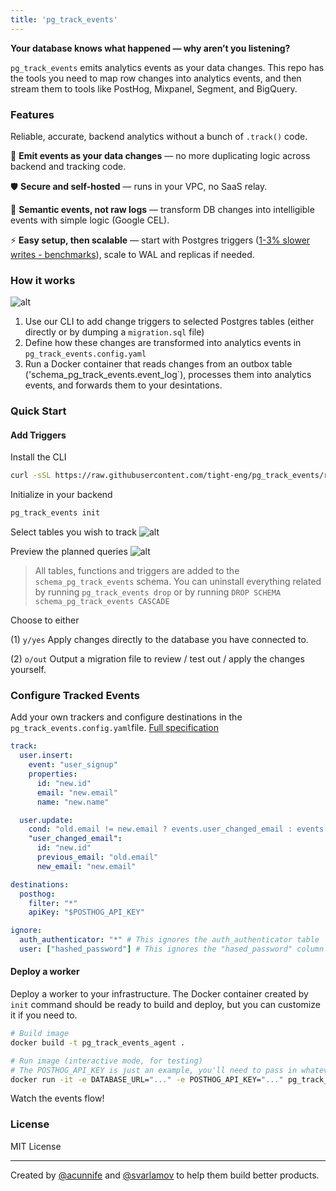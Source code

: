 ```yaml
---
title: 'pg_track_events'
---
```

**Your database knows what happened — why aren’t you listening?**

`pg_track_events` emits analytics events as your data changes. This repo has the tools you need to map row changes into analytics events, and then stream them to tools like PostHog, Mixpanel, Segment, and BigQuery.

### Features

Reliable, accurate, backend analytics without a bunch of `.track()` code.

🔄 **Emit events as your data changes** — no more duplicating logic across backend and tracking code.

🛡️ **Secure and self-hosted** — runs in your VPC, no SaaS relay.

🧠 **Semantic events, not raw logs** — transform DB changes into intelligible events with simple logic (Google CEL).

⚡️ **Easy setup, then scalable** — start with Postgres triggers ([1-3% slower writes - benchmarks](/benchmarks/README.md)), scale to WAL and replicas if needed.

### How it works

![alt](https://raw.githubusercontent.com/tight-eng/pg_track_events/refs/heads/main/docs/public/diagram.svg)

1. Use our CLI to add change triggers to selected Postgres tables (either directly or by dumping a `migration.sql` file)
1. Define how these changes are transformed into analytics events in `pg_track_events.config.yaml`
1. Run a Docker container that reads changes from an outbox table ('schema_pg_track_events.event_log`), processes them into analytics events, and forwards them to your desintations.

### Quick Start

#### Add Triggers

Install the CLI

```bash
curl -sSL https://raw.githubusercontent.com/tight-eng/pg_track_events/refs/heads/main/install.sh | bash
```

Initialize in your backend

```bash
pg_track_events init
```

Select tables you wish to track
![alt](https://raw.githubusercontent.com/tight-eng/pg_track_events/refs/heads/main/docs/public/table-choices-with-selections.jpg?raw=true)

Preview the planned queries
![alt](https://raw.githubusercontent.com/tight-eng/pg_track_events/refs/heads/main/docs/public/planned-queries.jpg?raw=true)

> All tables, functions and triggers are added to the `schema_pg_track_events` schema. You can uninstall everything related by running
> `pg_track_events drop`
> or by running
> `DROP SCHEMA schema_pg_track_events CASCADE`

Choose to either

(1) `y/yes` Apply changes directly to the database you have connected to.

(2) `o/out` Output a migration file to review / test out / apply the changes yourself.

### Configure Tracked Events

Add your own trackers and configure destinations in the `pg_track_events.config.yaml`file. [Full specification](/)

```yaml
track:
  user.insert:
    event: "user_signup"
    properties:
      id: "new.id"
      email: "new.email"
      name: "new.name"

  user.update:
    cond: "old.email != new.email ? events.user_changed_email : events.user_updated"
    "user_changed_email":
      id: "new.id"
      previous_email: "old.email"
      new_email: "new.email"

destinations:
  posthog:
    filter: "*"
    apiKey: "$POSTHOG_API_KEY"

ignore:
  auth_authenticator: "*" # This ignores the auth_authenticator table
  user: ["hashed_password"] # This ignores the "hased_password" column
```

#### Deploy a worker

Deploy a worker to your infrastructure. The Docker container created by `init` command should be ready to build and deploy, but you can customize it if you need to.

```bash
# Build image
docker build -t pg_track_events_agent .

# Run image (interactive mode, for testing)
# The POSTHOG_API_KEY is just an example, you'll need to pass in whatever env vars you're referencing from your pg_track_events.config.yaml file
docker run -it -e DATABASE_URL="..." -e POSTHOG_API_KEY="..." pg_track_events_agent
```

Watch the events flow!

### License

MIT License

---

Created by [@acunnife](https://github.com/acunniffe) and [@svarlamov](https://github.com/svarlamov) to help them build better products.
